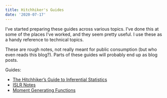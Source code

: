 ```yaml
---
title: Hitchhiker's Guides
date: '2020-07-17'
---
```



I've started preparing these guides across various topics. I've done this at some of the places I've worked, and they seem pretty useful. I use these as a handy reference to technical topics.

These are rough notes, not really meant for public consumption (but who even reads this blog?). Parts of these guides will probably end up as blog posts.

Guides:


- [The Hitchhiker's Guide to Inferential Statistics](/1/07/hitchikers-guide-to-inferential-statistics/)
- [ISLR Notes](/1/07/islr-notes)
- [Moment Generating Functions](/1/07/moment-generating-functions)